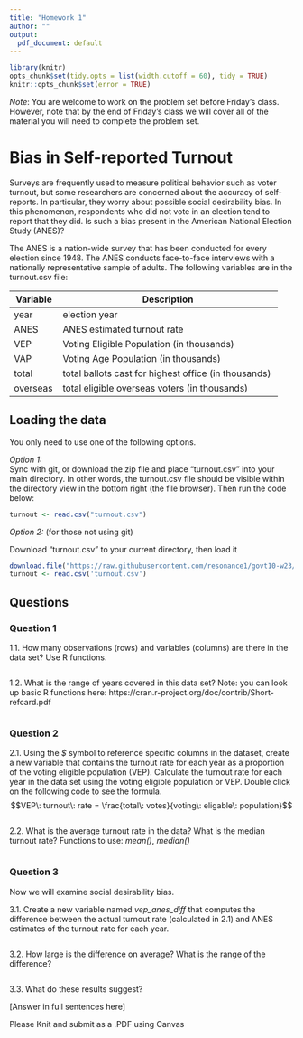 ```yaml
---
title: "Homework 1"
author: ""
output:
  pdf_document: default
---
```


```r
library(knitr)
opts_chunk$set(tidy.opts = list(width.cutoff = 60), tidy = TRUE)
knitr::opts_chunk$set(error = TRUE)
```

_Note_: You are welcome to work on the problem set before Friday's class. However, note that by the end of Friday's class we will cover all of the material you will need to complete the problem set.

# Bias in Self-reported Turnout

Surveys are frequently used to measure political behavior such as voter turnout, but some researchers are concerned about the accuracy of self-reports. In particular, they worry about possible social desirability bias. In this phenomenon, respondents who did not vote in an election tend to report that they did. Is such a bias present in the American National Election Study (ANES)? 

The ANES is a nation-wide survey that has been conducted for every election since 1948. The ANES conducts face-to-face interviews with a nationally representative sample of adults.  The following variables are in the turnout.csv file:

| Variable    | Description                                             |
|-------------|---------------------------------------------------------|
| year        | election year                                           |
| ANES        | ANES estimated turnout rate                             |
| VEP         | Voting Eligible Population (in thousands)               |
| VAP         | Voting Age Population (in thousands)                    |
| total       | total ballots cast for highest office (in thousands)    |
| overseas    | total eligible overseas voters (in thousands)           |


## Loading the data

You only need to use one of the following options.

_Option 1:_  
Sync with git, or download the zip file and place "turnout.csv" into your main directory. In other words, the turnout.csv file should be visible within the directory view in the bottom right (the file browser). Then run the code below:

```r
turnout <- read.csv("turnout.csv")
```

_Option 2:_ (for those not using git)

Download "turnout.csv" to your current directory, then load it
```r
download.file("https://raw.githubusercontent.com/resonance1/govt10-w23/72bdf5dc32c9b66921988ab1b5ccd188bff06278/Problem%20Sets/turnout.csv","./turnout.csv")
turnout <- read.csv('turnout.csv')
```

## Questions

### Question 1

1.1. How many observations (rows) and variables (columns) are there in the data set? Use R functions. 

```r

```

1.2. What is the range of years covered in this data set? Note: you can look up basic R functions here: https://cran.r-project.org/doc/contrib/Short-refcard.pdf

```r

```

### Question 2

2.1. Using the *$* symbol to reference specific columns in the dataset, create a new variable that contains the turnout rate for each year as a proportion of the voting eligible population (VEP). Calculate the turnout rate for each year in the data set using the voting eligible population or VEP.  Double click on the following code to see the formula. $$VEP\: turnout\: rate = \frac{total\: votes}{voting\: eligable\: population}$$

```r

```

2.2. What is the average turnout rate in the data? What is the median turnout rate? Functions to use: *mean()*, *median()*

```r

```


### Question 3

Now we will examine social desirability bias.

3.1. Create a new variable named *vep_anes_diff* that computes the difference between the actual turnout rate (calculated in 2.1) and ANES estimates of the turnout rate for each year.

```r

```

3.2. How large is the difference on average? What is the range of the difference? 

```r

```

3.3. What do these results suggest?

[Answer in full sentences here]


Please Knit and submit as a .PDF using Canvas